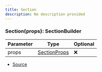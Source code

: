 ```yaml
---
title: Section
description: No description provided
---
```



### Section(props): SectionBuilder

| Parameter | Type | Optional |
| ----------- | ----------- | ----------- |
| props | [SectionProps](/docs/api-reference/types/SectionProps) | ❌ |


- [Source](https://github.com/underctrl-io/commandkit/blob/98b939d6fdf8beaae597b4dc0351a139da52ee8d/packages/commandkit/src/components/v2/section.ts#L14)